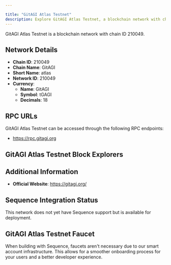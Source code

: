 ```yaml
---

title: "GitAGI Atlas Testnet"
description: Explore GitAGI Atlas Testnet, a blockchain network with chain ID 210049. Learn about its native currency, GitAGI, and how to interact with the network.
---
```




GitAGI Atlas Testnet is a blockchain network with chain ID 210049.

## Network Details

- **Chain ID**: 210049
- **Chain Name**: GitAGI
- **Short Name**: atlas
- **Network ID**: 210049
- **Currency**: 
  - **Name**: GitAGI
  - **Symbol**: tGAGI
  - **Decimals**: 18

## RPC URLs

GitAGI Atlas Testnet can be accessed through the following RPC endpoints:

- https://rpc.gitagi.org

## GitAGI Atlas Testnet Block Explorers



## Additional Information

- **Official Website**: https://gitagi.org/

## Sequence Integration Status

This network does not yet have Sequence support but is available for deployment.

## GitAGI Atlas Testnet Faucet

When building with Sequence, faucets aren't necessary due to our smart account infrastructure. This allows for a smoother onboarding process for your users and a better developer experience.
